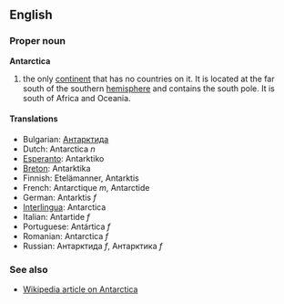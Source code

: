 ==English==

===Proper noun===
'''Antarctica'''

# the only [[continent]] that has no countries on it.  It is located at the far south of the southern [[hemisphere]] and contains the south pole.  It is south of Africa and Oceania.

====Translations====
*Bulgarian: [[Антарктида]]
*Dutch: Antarctica ''n''
*[[Esperanto]]: Antarktiko
*[[Breton]]: Antarktika
*Finnish: Etelämanner, Antarktis
*French: Antarctique ''m'', Antarctide
*German: Antarktis ''f''
*[[Interlingua]]: Antarctica
*Italian: Antartide ''f''
*Portuguese: Antártica ''f''
*Romanian: Antarctica ''f''
*Russian: Антарктида ''f'', Антарктика ''f''

===See also===
*[[en:Antarctica|Wikipedia article on Antarctica]]